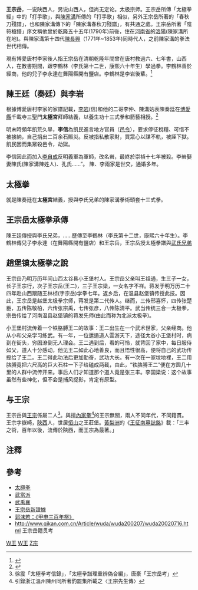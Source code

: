 {{refimprove|time=2015-05-22T00:09:22+00:00}}
'''王宗岳'''，一说陕西人，另说山西人，但尚无定论。太极宗师。王宗岳所傳「太極拳經」中的「打手歌」，與[[陳家溝|陳家溝]]所傳的「打手歌」相似，另外王宗岳所著的「春秋刀殘譜」，也和陳家溝傳下的「陳家溝春秋刀殘譜」，有共通之處。王宗岳所著「陰符槍譜」序文稱他曾於[[乾隆|乾隆]]五十五年(1790年)前後，住在[[河南省|河南省]]的[[洛陽|洛陽]](陳家溝所在地)。與陳家溝第十四代[[陳長興|陳長興]]（1771年~1853年)同時代人，之前陳家溝的拳法世代相傳。

現有博愛唐村李家後人指王宗岳在清朝乾隆年間曾在唐村教過六、七年書，山西人，在教書期間，跟李鶴林（李氏第十二世，康熙六十年生）學過拳。李鶴林善於經商，他的兒子李永達在舞陽縣開有鹽店。李鶴林是李岩後輩。<ref>{{Cite web |url=http://hk.myblog.yahoo.com/taijiwww |title=存档副本 |accessdate=2008-09-02 |archive-date=2008-03-16 |archive-url=https://web.archive.org/web/20080316171111/http://hk.myblog.yahoo.com/taijiwww |dead-url=no }}</ref>

== 陳王廷（奏廷）與李岩 ==

根據博愛唐村李家的家譜記載，[[李岩|李岩]](信)和他的二哥李仲、陳溝姑表陳奏廷在[[博愛縣|博愛縣]]千載寺三聖門'''太極宮'''拜師結義，以養生功十三式拳和箭藝相授。<ref>{{Cite web |url=http://www.chinaelections.org/NewsInfo.asp?NewsID=21188 |title=存档副本 |accessdate=2008-09-03 |archive-date=2011-05-22 |archive-url=https://web.archive.org/web/20110522222444/http://www.chinaelections.org/NewsInfo.asp?NewsID=21188 |dead-url=no }}</ref>

明末時頻年飢荒久旱，'''李信'''為飢民進言地方官員（[[邑令|邑令]]），要求停征稅糧、可惜不被接納，自己捐出二百余石賑災。反被指私散家財，買眾心以謀不軌，被誣下獄。飢民因而集眾殺邑令，劫獄。

李信因此而加入[[李自成|李自成]]反明義軍為軍師，改名岩，最終於崇禎十七年被殺。李岩娶妻陳氏(陳家溝陳姓人)、孔氏……”。 陳、李兩家是世交，通婚多年。

== 太極拳 ==
就是陳奏廷在'''太極宮'''結義，授與李氏兄弟的陳家溝拳術頭套十三式拳。

== 王宗岳太極拳承傳 ==
陳王廷傳授與李氏兄弟，……歷傳至李鶴林（李氏第十二世，康熙六十年生）。李鶴林傳兒子李永達（在舞陽縣開有鹽店）和王宗岳，王宗岳授太極拳譜與[[武禹襄|武氏兄弟]]

==趙堡镇太極拳之說==
王宗岳乃明万历年间山西太谷县小王堡村人。王宗岳父亲叫王祖通，生三子一女，长子王宗行，次子王宗岳(王二)，三子王宗梁，一女名字不祥。蒋发于明万历二十四年赴山西跟随王林桢(字宗岳)学拳七年。返乡后，在温县赵堡镇传授此技。因此，王宗岳是赵堡太极拳宗师，蒋发是第二代传人。继而，三传邢喜怀，四传张楚臣，五传陈敬柏，六传张宗禹，七传张彦，八传陈清平。武当传统三合一太极拳，宗岳传给了河南温县赵堡镇的蒋发先师(由此而称为北派太极拳)。

小王堡村流传着一个铁胳膊王二的故事：王二出生在一个武术世家，父亲经商。他从小和父亲学习练武。有一年，一位邋遢道人雲游天下，途径太谷小王堡村时，病到在街头，穷困潦倒无人理会。王二遇到后，看的可怜，就背回了家中，每日服侍如父，道人十分感动，他见王二如此心地善良，而且悟性很高，便将自己的武功传授给了王二。王二得此功法后更加勤奋，武功大长。有一次在一家坟地裡，王二用胳膊竟把六尺高的巨大石柱一下子给磕成两截，由此，“铁胳膊王二”便在方圆几十里的人群中流传开来。事后人们才知道那个道人竟是张三丰。李国梁说：这个故事虽然有些神化，但不会是捕风捉影，肯定有原型。

== 与王宗 ==

王宗岳與[[王宗|王宗]]係屬二人<ref>徐震「太極拳考信錄」，「太極拳譜理重辨偽合編」，唐豪「王宗岳考」</ref>。與擅[[內家拳|內家拳]]<ref>引錄浙江溫州陳州同所著釣罷集所載之〈王宗先生傳〉</ref>的王宗無關，兩人不同年代，不同籍貫。王宗字嶽崎，[[陝西|陝西]]人，世居[[恒山|恒山]]之王莊堡。[[黃宗羲|黃梨洲]]的《[[s:王征南墓誌銘|王征南墓誌銘]]》載：「三丰之術，百年以後，流傳於陝西，而王宗為最著。」

==注釋==
{{reflist}}

== 參考 ==
*[[太極拳|太極拳]]
*[[武當派|武當派]]
*[[武禹襄|武禹襄]]
*[http://hk.myblog.yahoo.com/taijiwww 王宗岳新證據] {{Wayback|url=http://hk.myblog.yahoo.com/taijiwww |date=20080316171111 }}
*[http://www.chinaelections.org/NewsInfo.asp?NewsID=21188 郭沫若：《甲申三百年祭》] {{Wayback|url=http://www.chinaelections.org/NewsInfo.asp?NewsID=21188 |date=20110522222444 }}
*[http://www.qikan.com.cn/Article/wuda/wuda200207/wuda20020716.html http://www.qikan.com.cn/Article/wuda/wuda200207/wuda20020716.html] {{Wayback|url=http://www.qikan.com.cn/Article/wuda/wuda200207/wuda20020716.html |date=20160304134844 }}王宗岳籍贯考

[[Category:清朝武术家|W王]]
[[Category:太谷人|W王]]
[[Category:王姓|Z宗]]
